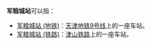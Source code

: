 '''军粮城站'''可以指：

* [[军粮城站_(地铁)|军粮城站 (地铁)]]：[[天津地铁|天津地铁]][[天津地铁9号线|9号线]]上的一座车站。
* [[军粮城站_(铁路)|军粮城站 (铁路)]]：[[津山铁路|津山铁路]]上的一座车站。

{{disambig|CAT=四字車站名消歧義}}
